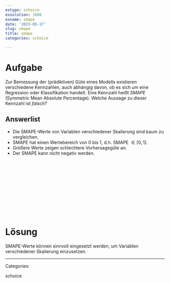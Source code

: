 ```yaml
---
extype: schoice
exsolution: 1000
exname: smape
date: '2023-05-17'
slug: smape
title: smape
categories: schoice

---
```






# Aufgabe

Zur Bemessung der (prädiktiven) Güte eines Modells existieren verschiedene Kennzahlen, auch abhängig davon, ob es sich um eine Regression oder Klassifikation handelt. Eine Kennzahl heißt *SMAPE* (Symmetric Mean Absolute Percentage). Welche Aussage zu dieser Kennzahl ist *falsch*?



Answerlist
----------
* Die SMAPE-Werte von Variablen verschiedener Skalierung sind kaum zu vergleichen.
* SMAPE hat einen Wertebereich von 0 bis 1, d.h. SMAPE $\in [0,1]$.
* Größere Werte zeigen schlechtere Vorhersagegüte an.
* Der SMAPE kann nicht negativ werden.





</br>
</br>
</br>
</br>
</br>
</br>
</br>
</br>
</br>
</br>

# Lösung

SMAPE-Werte können sinnvoll eingesetzt werden, um Variablen verschiedener Skalierung einzusetzen.



---

Categories: 

schoice

